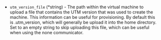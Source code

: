 <!-- Code generated from the comments of the UtmVersionConfig struct in builder/utm/common/utm_version_config.go; DO NOT EDIT MANUALLY -->

- `utm_version_file` (\*string) - The path within the virtual machine to
  upload a file that contains the UTM version that was used to create
  the machine. This information can be useful for provisioning. By default
  this is .utm_version, which will generally be upload it into the
  home directory. Set to an empty string to skip uploading this file, which
  can be useful when using the none communicator.

<!-- End of code generated from the comments of the UtmVersionConfig struct in builder/utm/common/utm_version_config.go; -->
